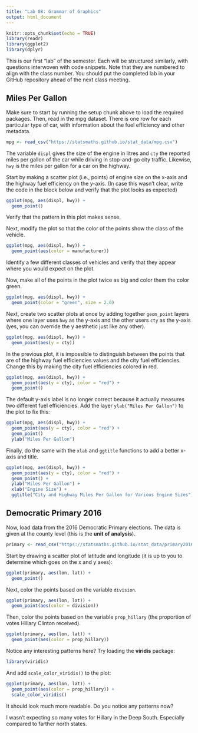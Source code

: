 ---
title: "Lab 08: Grammar of Graphics"
output: html_document
---

```{r setup, include=FALSE}
knitr::opts_chunk$set(echo = TRUE)
library(readr)
library(ggplot2)
library(dplyr)
```

This is our first "lab" of the semester. Each will be structured similarly, with
questions interwoven with code snippets. Note that they are numbered to align with
the class number. You should put the completed lab in your GitHub repository ahead
of the next class meeting.

## Miles Per Gallon

Make sure to start by running the setup chunk above to load the required packages.
Then, read in the mpg dataset. There is one row for each particular type of car,
with information about the fuel efficiency and other metadata.

```{r, message=FALSE}
mpg <- read_csv("https://statsmaths.github.io/stat_data/mpg.csv")
```

The variable `displ` gives the size of the engine in litres and `cty` the reported
miles per gallon of the car while driving in stop-and-go city traffic. Likewise,
`hwy` is the miles per gallon for a car on the highway.

Start by making a scatter plot (i.e., points) of engine size on the x-axis and the
highway fuel efficiency on the y-axis. (In case this wasn't clear, write the code in
the block below and verify that the plot looks as expected)

```{r}

ggplot(mpg, aes(displ, hwy)) +
  geom_point()

```

Verify that the pattern in this plot makes sense.

Next, modify the plot so that the color of the points show the class of the vehicle.

```{r}

ggplot(mpg, aes(displ, hwy)) +
  geom_point(aes(color = manufacturer))

```

Identify a few different classes of vehicles and verify that they appear where
you would expect on the plot.

Now, make all of the points in the plot twice as big and color them the color
green.

```{r}

ggplot(mpg, aes(displ, hwy)) +
  geom_point(color = "green", size = 2.0)

```

Next, create two scatter plots at once by adding together `geom_point` layers
where one layer uses `hwy` as the y-axis and the other users `cty` as the
y-axis (yes, you can override the y aesthetic just like any other).

```{r}

ggplot(mpg, aes(displ, hwy)) +
  geom_point(aes(y = cty))

```


In the previous plot, it is impossible to distinguish between the points that
are of the highway fuel efficiencies values and the city fuel efficiencies.
Change this by making the city fuel efficiencies colored in red.

```{r}

ggplot(mpg, aes(displ, hwy)) +
  geom_point(aes(y = cty), color = "red") +
  geom_point()

```

The default y-axis label is no longer correct because it actually measures two
different fuel efficiencies. Add the layer `ylab("Miles Per Gallon")` to the
plot to fix this:

```{r}

ggplot(mpg, aes(displ, hwy)) +
  geom_point(aes(y = cty), color = "red") +
  geom_point()
  ylab("Miles Per Gallon")

```

Finally, do the same with the `xlab` and `ggtitle` functions to add a better
x-axis and title.

```{r}

ggplot(mpg, aes(displ, hwy)) +
  geom_point(aes(y = cty), color = "red") +
  geom_point() +
  ylab("Miles Per Gallon") +
  xlab("Engine Size") +
  ggtitle("City and Highway Miles Per Gallon for Various Engine Sizes")

```

## Democratic Primary 2016

Now, load data from the 2016 Democratic Primary elections. The data is given
at the county level (this is the **unit of analysis**).

```{r}
primary <- read_csv("https://statsmaths.github.io/stat_data/primary2016.csv")
```

Start by drawing a scatter plot of latitude and longitude (it is up to you
to determine which goes on the x and y axes):

```{r}
ggplot(primary, aes(lon, lat)) +
  geom_point()
```

Next, color the points based on the variable `division`.

```{r}

ggplot(primary, aes(lon, lat)) +
  geom_point(aes(color = division))

```

Then, color the points based on the variable `prop_hillary` (the proportion of
votes Hillary Clinton received).

```{r}

ggplot(primary, aes(lon, lat)) +
  geom_point(aes(color = prop_hillary))

```

Notice any interesting patterns here? Try loading the **viridis** package:

```{r}
library(viridis)
```

And add `scale_color_viridis()` to the plot:

```{r}

ggplot(primary, aes(lon, lat)) +
  geom_point(aes(color = prop_hillary)) +
  scale_color_viridis()

```

It should look much more readable. Do you notice any patterns now?

I wasn't expecting so many votes for Hillary in the Deep South. Especially compared to farther north states.



